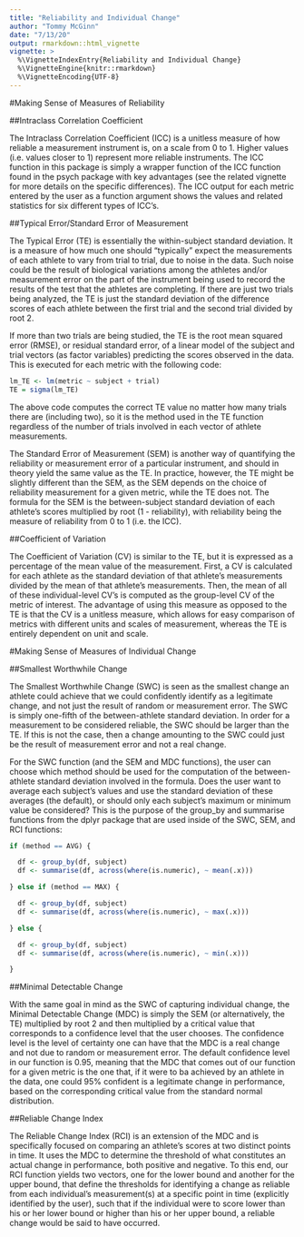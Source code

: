 ```yaml
---
title: "Reliability and Individual Change"
author: "Tommy McGinn"
date: "7/13/20"
output: rmarkdown::html_vignette
vignette: >
  %\VignetteIndexEntry{Reliability and Individual Change}
  %\VignetteEngine{knitr::rmarkdown}
  %\VignetteEncoding{UTF-8}
---
```


#Making Sense of Measures of Reliability

##Intraclass Correlation Coefficient

The Intraclass Correlation Coefficient (ICC) is a unitless measure of how reliable a measurement instrument is, on a scale from 0 to 1. Higher values (i.e. values closer to 1) represent more reliable instruments. The ICC function in this package is simply a wrapper function of the ICC function found in the psych package with key advantages (see the related vignette for more details on the specific differences). The ICC output for each metric entered by the user as a function argument shows the values and related statistics for six different types of ICC's.

##Typical Error/Standard Error of Measurement

The Typical Error (TE) is essentially the within-subject standard deviation. It is a measure of how much one should "typically" expect the measurements of each athlete to vary from trial to trial, due to noise in the data. Such noise could be the result of biological variations among the athletes and/or measurement error on the part of the instrument being used to record the results of the test that the athletes are completing. If there are just two trials being analyzed, the TE is just the standard deviation of the difference scores of each athlete between the first trial and the second trial divided by root 2. 

If more than two trials are being studied, the TE is the root mean squared error (RMSE), or residual standard error, of a linear model of the subject and trial vectors (as factor variables) predicting the scores observed in the data. This is executed for each metric with the following code:

```r
lm_TE <- lm(metric ~ subject + trial)
TE = sigma(lm_TE)
```

The above code computes the correct TE value no matter how many trials there are (including two), so it is the method used in the TE function regardless of the number of trials involved in each vector of athlete measurements.

The Standard Error of Measurement (SEM) is another way of quantifying the reliability or measurement error of a particular instrument, and should in theory yield the same value as the TE. In practice, however, the TE might be slightly different than the SEM, as the SEM depends on the choice of reliability measurement for a given metric, while the TE does not. The formula for the SEM is the between-subject standard deviation of each athlete's scores multiplied by root (1 - reliability), with reliability being the measure of reliability from 0 to 1 (i.e. the ICC). 

##Coefficient of Variation

The Coefficient of Variation (CV) is similar to the TE, but it is expressed as a percentage of the mean value of the measurement. First, a CV is calculated for each athlete as the standard deviation of that athlete's measurements divided by the mean of that athlete's measurements. Then, the mean of all of these individual-level CV's is computed as the group-level CV of the metric of interest. The advantage of using this measure as opposed to the TE is that the CV is a unitless measure, which allows for easy comparison of metrics with different units and scales of measurement, whereas the TE is entirely dependent on unit and scale.

#Making Sense of Measures of Individual Change

##Smallest Worthwhile Change

The Smallest Worthwhile Change (SWC) is seen as the smallest change an athlete could achieve that we could confidently identify as a legitimate change, and not just the result of random or measurement error. The SWC is simply one-fifth of the between-athlete standard deviation. In order for a measurement to be considered reliable, the SWC should be larger than the TE. If this is not the case, then a change amounting to the SWC could just be the result of measurement error and not a real change. 

For the SWC function (and the SEM and MDC functions), the user can choose which method should be used for the computation of the between-athlete standard deviation involved in the formula. Does the user want to average each subject's values and use the standard deviation of these averages (the default), or should only each subject's maximum or minimum value be considered? This is the purpose of the group_by and summarise functions from the dplyr package that are used inside of the SWC, SEM, and RCI functions:

```r
if (method == AVG) {

  df <- group_by(df, subject)
  df <- summarise(df, across(where(is.numeric), ~ mean(.x)))

} else if (method == MAX) {

  df <- group_by(df, subject)
  df <- summarise(df, across(where(is.numeric), ~ max(.x)))

} else {

  df <- group_by(df, subject)
  df <- summarise(df, across(where(is.numeric), ~ min(.x)))

}
```

##Minimal Detectable Change

With the same goal in mind as the SWC of capturing individual change, the Minimal Detectable Change (MDC) is simply the SEM (or alternatively, the TE) multiplied by root 2 and then multiplied by a critical value that corresponds to a confidence level that the user chooses. The confidence level is the level of certainty one can have that the MDC is a real change and not due to random or measurement error. The default confidence level in our function is 0.95, meaning that the MDC that comes out of our function for a given metric is the one that, if it were to ba achieved by an athlete in the data, one could 95% confident is a legitimate change in performance, based on the corresponding critical value from the standard normal distribution.

##Reliable Change Index

The Reliable Change Index (RCI) is an extension of the MDC and is specifically focused on comparing an athlete's scores at two distinct points in time. It uses the MDC to determine the threshold of what constitutes an actual change in performance, both positive and negative. To this end, our RCI function yields two vectors, one for the lower bound and another for the upper bound, that define the thresholds for identifying a change as reliable from each individual's measurement(s) at a specific point in time (explicitly identified by the user), such that if the individual were to score lower than his or her lower bound or higher than his or her upper bound, a reliable change would be said to have occurred.   
